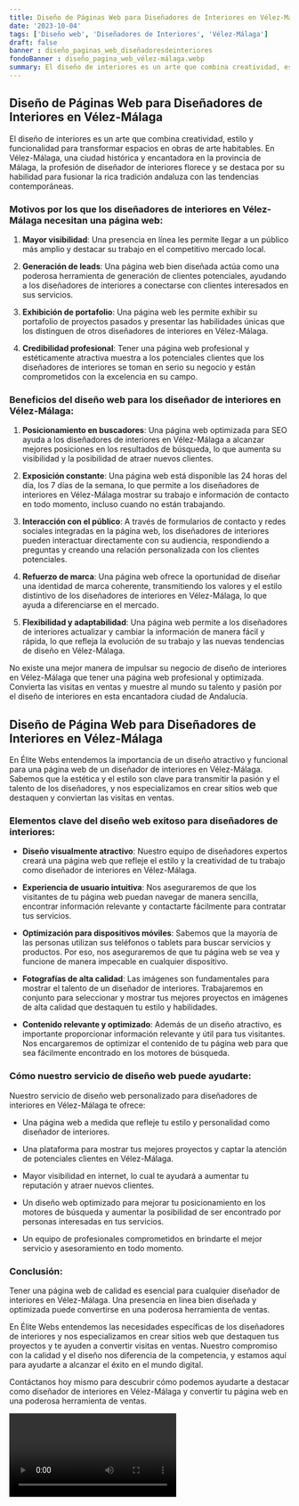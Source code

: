 ```yaml
---
title: Diseño de Páginas Web para Diseñadores de Interiores en Vélez-Málaga
date: '2023-10-04'
tags: ['Diseño web', 'Diseñadores de Interiores', 'Vélez-Málaga']
draft: false
banner : diseño_paginas_web_diseñadoresdeinteriores
fondoBanner : diseño_pagina_web_vélez-málaga.webp
summary: El diseño de interiores es un arte que combina creatividad, estilo y funcionalidad para transformar espacios en obras de arte habitables. En VélezMálaga, una ciudad histórica y encantadora en la provincia de Málaga, la profesión de diseñador de interiores florece y se destaca por su habilidad para fusionar la rica tradición andaluza con las tendencias contemporáneas.
---
```


## Diseño de Páginas Web para Diseñadores de Interiores en Vélez-Málaga

El diseño de interiores es un arte que combina creatividad, estilo y funcionalidad para transformar espacios en obras de arte habitables. En Vélez-Málaga, una ciudad histórica y encantadora en la provincia de Málaga, la profesión de diseñador de interiores florece y se destaca por su habilidad para fusionar la rica tradición andaluza con las tendencias contemporáneas.

### Motivos por los que los diseñadores de interiores en Vélez-Málaga necesitan una página web:

1. **Mayor visibilidad**: Una presencia en línea les permite llegar a un público más amplio y destacar su trabajo en el competitivo mercado local.

2. **Generación de leads**: Una página web bien diseñada actúa como una poderosa herramienta de generación de clientes potenciales, ayudando a los diseñadores de interiores a conectarse con clientes interesados en sus servicios.

3. **Exhibición de portafolio**: Una página web les permite exhibir su portafolio de proyectos pasados ​​y presentar las habilidades únicas que los distinguen de otros diseñadores de interiores en Vélez-Málaga.

4. **Credibilidad profesional**: Tener una página web profesional y estéticamente atractiva muestra a los potenciales clientes que los diseñadores de interiores se toman en serio su negocio y están comprometidos con la excelencia en su campo.

### Beneficios del diseño web para los diseñador de interiores en Vélez-Málaga:

1. **Posicionamiento en buscadores**: Una página web optimizada para SEO ayuda a los diseñadores de interiores en Vélez-Málaga a alcanzar mejores posiciones en los resultados de búsqueda, lo que aumenta su visibilidad y la posibilidad de atraer nuevos clientes.

2. **Exposición constante**: Una página web está disponible las 24 horas del día, los 7 días de la semana, lo que permite a los diseñadores de interiores en Vélez-Málaga mostrar su trabajo e información de contacto en todo momento, incluso cuando no están trabajando.

3. **Interacción con el público**: A través de formularios de contacto y redes sociales integradas en la página web, los diseñadores de interiores pueden interactuar directamente con su audiencia, respondiendo a preguntas y creando una relación personalizada con los clientes potenciales.

4. **Refuerzo de marca**: Una página web ofrece la oportunidad de diseñar una identidad de marca coherente, transmitiendo los valores y el estilo distintivo de los diseñadores de interiores en Vélez-Málaga, lo que ayuda a diferenciarse en el mercado.

5. **Flexibilidad y adaptabilidad**: Una página web permite a los diseñadores de interiores actualizar y cambiar la información de manera fácil y rápida, lo que refleja la evolución de su trabajo y las nuevas tendencias de diseño en Vélez-Málaga.

No existe una mejor manera de impulsar su negocio de diseño de interiores en Vélez-Málaga que tener una página web profesional y optimizada. Convierta las visitas en ventas y muestre al mundo su talento y pasión por el diseño de interiores en esta encantadora ciudad de Andalucía.

<GifSeo />

<Cta />

## Diseño de Página Web para Diseñadores de Interiores en Vélez-Málaga

En Élite Webs entendemos la importancia de un diseño atractivo y funcional para una página web de un diseñador de interiores en Vélez-Málaga. Sabemos que la estética y el estilo son clave para transmitir la pasión y el talento de los diseñadores, y nos especializamos en crear sitios web que destaquen y conviertan las visitas en ventas.

### Elementos clave del diseño web exitoso para diseñadores de interiores:

- **Diseño visualmente atractivo**: Nuestro equipo de diseñadores expertos creará una página web que refleje el estilo y la creatividad de tu trabajo como diseñador de interiores en Vélez-Málaga.

- **Experiencia de usuario intuitiva**: Nos aseguraremos de que los visitantes de tu página web puedan navegar de manera sencilla, encontrar información relevante y contactarte fácilmente para contratar tus servicios.

- **Optimización para dispositivos móviles**: Sabemos que la mayoría de las personas utilizan sus teléfonos o tablets para buscar servicios y productos. Por eso, nos aseguraremos de que tu página web se vea y funcione de manera impecable en cualquier dispositivo.

- **Fotografías de alta calidad**: Las imágenes son fundamentales para mostrar el talento de un diseñador de interiores. Trabajaremos en conjunto para seleccionar y mostrar tus mejores proyectos en imágenes de alta calidad que destaquen tu estilo y habilidades.

- **Contenido relevante y optimizado**: Además de un diseño atractivo, es importante proporcionar información relevante y útil para tus visitantes. Nos encargaremos de optimizar el contenido de tu página web para que sea fácilmente encontrado en los motores de búsqueda.

### Cómo nuestro servicio de diseño web puede ayudarte:

Nuestro servicio de diseño web personalizado para diseñadores de interiores en Vélez-Málaga te ofrece:

- Una página web a medida que refleje tu estilo y personalidad como diseñador de interiores.

- Una plataforma para mostrar tus mejores proyectos y captar la atención de potenciales clientes en Vélez-Málaga.

- Mayor visibilidad en internet, lo cual te ayudará a aumentar tu reputación y atraer nuevos clientes.

- Un diseño web optimizado para mejorar tu posicionamiento en los motores de búsqueda y aumentar la posibilidad de ser encontrado por personas interesadas en tus servicios.

- Un equipo de profesionales comprometidos en brindarte el mejor servicio y asesoramiento en todo momento.

### Conclusión:

Tener una página web de calidad es esencial para cualquier diseñador de interiores en Vélez-Málaga. Una presencia en línea bien diseñada y optimizada puede convertirse en una poderosa herramienta de ventas.

En Élite Webs entendemos las necesidades específicas de los diseñadores de interiores y nos especializamos en crear sitios web que destaquen tus proyectos y te ayuden a convertir visitas en ventas. Nuestro compromiso con la calidad y el diseño nos diferencia de la competencia, y estamos aquí para ayudarte a alcanzar el éxito en el mundo digital.

Contáctanos hoy mismo para descubrir cómo podemos ayudarte a destacar como diseñador de interiores en Vélez-Málaga y convertir tu página web en una poderosa herramienta de ventas.

<Video />

<CtaBot job='Diseñadores de Interiores' city='Vélez-Málaga'/>

<Gmaps query='Vélez-Málaga+españa+maps' />